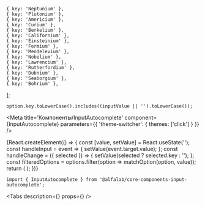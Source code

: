 


    { key: 'Neptunium' },
    { key: 'Plutonium' },
    { key: 'Americium' },
    { key: 'Curium' },
    { key: 'Berkelium' },
    { key: 'Californium' },
    { key: 'Einsteinium' },
    { key: 'Fermium' },
    { key: 'Mendelevium' },
    { key: 'Nobelium' },
    { key: 'Lawrencium' },
    { key: 'Rutherfordium' },
    { key: 'Dubnium' },
    { key: 'Seaborgium' },
    { key: 'Bohrium' },
];

    option.key.toLowerCase().includes((inputValue || '').toLowerCase());

<Meta
    title='Компоненты/InputAutocomplete'
    component={InputAutocomplete}
    parameters={{ 'theme-switcher': { themes: ['click'] } }}
/>


<!-- Canvas -->

<Story name='InputAutocomplete'>
    {React.createElement(() => {
        const [value, setValue] = React.useState('');
        const handleInput = event => {
            setValue(event.target.value);
        };
        const handleChange = ({ selected }) => {
            setValue(selected ? selected.key : '');
        };
        const filteredOptions = options.filter(option => matchOption(option, value));
        return (
            <InputAutocomplete
                options={filteredOptions}
                selected={boolean('prevent select', true) ? [] : undefined}
                block={boolean('block', false)}
                size={select('size', ['s', 'm', 'l', 'xl'], 's')}
                disabled={boolean('disabled', false)}
                error={text('error', '')}
                success={boolean('success', false)}
                hint={text('hint', '')}
                allowUnselect={boolean('allowUnselect', true)}
                closeOnSelect={boolean('closeOnSelect', false)}
                Arrow={boolean('Arrow', false) ? Arrow : undefined}
                circularNavigation={boolean('circularNavigation', false)}
                placeholder={text('placeholder', 'Введите элемент')}
                label={text('label', 'Элемент')}
                onOpen={action('open')}
                onChange={handleChange}
                onInput={handleInput}
                value={value}
            />
        );
    })}
</Story>


<!-- Docs -->

<ComponentHeader
    name='InputAutocomplete'
    version={version}
    package='@alfalab/core-components-input-autocomplete'
    stage={2}
/>

```tsx
import { InputAutocomplete } from '@alfalab/core-components-input-autocomplete';
```

<Tabs
    description={<Description />}
    props={<Props of={InputAutocomplete} />}
/>
